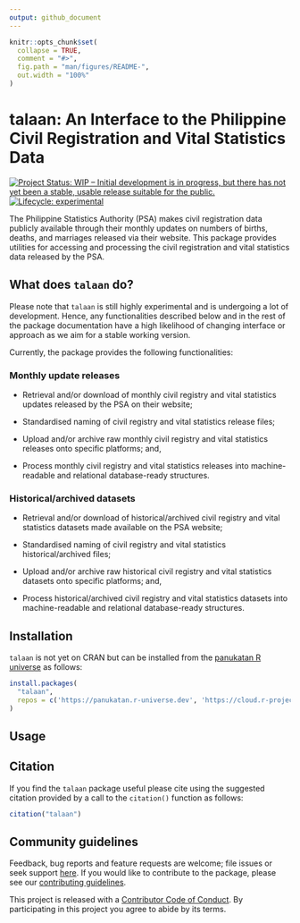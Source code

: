 ```yaml
---
output: github_document
---
```


<!-- README.md is generated from README.Rmd. Please edit that file -->

```r
knitr::opts_chunk$set(
  collapse = TRUE,
  comment = "#>",
  fig.path = "man/figures/README-",
  out.width = "100%"
)
```

# talaan: An Interface to the Philippine Civil Registration and Vital Statistics Data

<!-- badges: start -->
[![Project Status: WIP – Initial development is in progress, but there has not yet been a stable, usable release suitable for the public.](https://www.repostatus.org/badges/latest/wip.svg)](https://www.repostatus.org/#wip)
[![Lifecycle: experimental](https://img.shields.io/badge/lifecycle-experimental-orange.svg)](https://lifecycle.r-lib.org/articles/stages.html#experimental)
<!-- badges: end -->

The Philippine Statistics Authority (PSA) makes civil registration data publicly available through their monthly updates on numbers of births, deaths, and marriages released via their website. This package provides utilities for accessing and processing the civil registration and vital statistics data released by the PSA.

## What does `talaan` do?

Please note that `talaan` is still highly experimental and is undergoing a lot of development. Hence, any functionalities described below and in the rest of the package documentation have a high likelihood of changing interface or approach as we aim for a stable working version.

Currently, the package provides the following functionalities:

### Monthly update releases

* Retrieval and/or download of monthly civil registry and vital statistics updates released by the PSA on their website;

* Standardised naming of civil registry and vital statistics release files;

* Upload and/or archive raw monthly civil registry and vital statistics releases onto specific platforms; and,

* Process monthly civil registry and vital statistics releases into machine-readable and relational database-ready structures.

### Historical/archived datasets

* Retrieval and/or download of historical/archived civil registry and vital statistics datasets made available on the PSA website;

* Standardised naming of civil registry and vital statistics historical/archived files;

* Upload and/or archive raw historical civil registry and vital statistics datasets onto specific platforms; and,

* Process historical/archived civil registry and vital statistics datasets into machine-readable and relational database-ready structures.

## Installation

`talaan` is not yet on CRAN but can be installed from the [panukatan R universe](https://panukatan.r-universe.dev) as follows:

```r
install.packages(
  "talaan",
  repos = c('https://panukatan.r-universe.dev', 'https://cloud.r-project.org')
)
```

## Usage

## Citation

If you find the `talaan` package useful please cite using the suggested citation provided by a call to the `citation()` function as follows:

```r
citation("talaan")
```

## Community guidelines

Feedback, bug reports and feature requests are welcome; file issues or seek support [here](https://github.com/panukatan/talaan/issues). If you would like to contribute to the package, please see our [contributing guidelines](https://panukatan.io/talaan/CONTRIBUTING.html).

This project is released with a [Contributor Code of Conduct](https://panukatan.io/talaan/CODE_OF_CONDUCT.html). By participating in this project you agree to abide by its terms.
